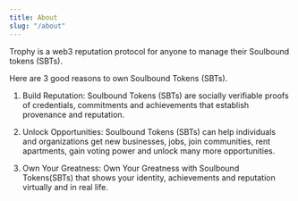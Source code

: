 ```yaml
---
title: About
slug: "/about"
---
```


Trophy is a web3 reputation protocol for anyone to manage their Soulbound tokens (SBTs).

Here are 3 good reasons to own Soulbound Tokens (SBTs).

1. Build Reputation: Soulbound Tokens (SBTs) are socially verifiable proofs of credentials, commitments and achievements that establish provenance and reputation.

2. Unlock Opportunities: Soulbound Tokens (SBTs) can help individuals and organizations get new businesses, jobs, join communities, rent apartments, gain voting power and unlock many more opportunities.

3. Own Your Greatness: Own Your Greatness with Soulbound Tokens(SBTs) that shows your identity, achievements and reputation virtually and in real life. 
